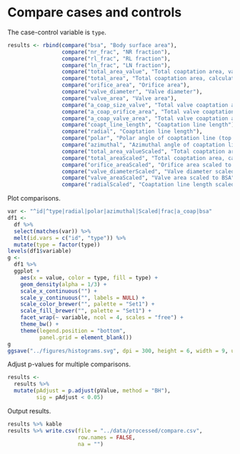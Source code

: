 # Compare cases and controls

The case-control variable is `type`.

```r
results <- rbind(compare("bsa", "Body surface area"),
                 compare("nr_frac", "NR fraction"),
                 compare("rl_frac", "RL fraction"),
                 compare("ln_frac", "LN fraction"),
                 compare("total_area_value", "Total coaptation area, value"),
                 compare("total_area", "Total coaptation area, calculated"),
                 compare("orifice_area", "Orifice area"),
                 compare("valve_diameter", "Valve diameter"),
                 compare("valve_area", "Valve area"),
                 compare("a_coap_size_valve", "Total valve coaptation area relative to valve diameter"),
                 compare("a_coap_orifice_area", "Total valve coaptation area relative to orifice area"),
                 compare("a_coap_valve_area", "Total valve coaptation area relative to valve area"),
                 compare("coapt_line_length", "Coaptation line length"),
                 compare("radial", "Coaptation line length"),
                 compare("polar", "Polar angle of coaptation line (top to bottom"),
                 compare("azimuthal", "Azimuthal angle of coaptation line"),
                 compare("total_area_valueScaled", "Total coaptation area, value, scaled to BSA"),
                 compare("total_areaScaled", "Total coaptation area, calculated, scaled to BSA"),
                 compare("orifice_areaScaled", "Orifice area scaled to BSA"),
                 compare("valve_diameterScaled", "Valve diameter scaled to BSA"),
                 compare("valve_areaScaled", "Valve area scaled to BSA"),
                 compare("radialScaled", "Coaptation line length scaled to BSA"))
```

Plot comparisons.

```r
var <- "^id|^type|radial|polar|azimuthal|Scaled|frac|a_coap|bsa"
df1 <-
  df %>%
  select(matches(var)) %>%
  melt(id.vars = c("id", "type")) %>% 
  mutate(type = factor(type))
levels(df1$variable)
g <-
  df1 %>% 
  ggplot +
    aes(x = value, color = type, fill = type) +
    geom_density(alpha = 1/3) +
    scale_x_continuous("") +
    scale_y_continuous("", labels = NULL) +
    scale_color_brewer("", palette = "Set1") +
    scale_fill_brewer("", palette = "Set1") +
    facet_wrap(~ variable, ncol = 4, scales = "free") +
    theme_bw() +
    theme(legend.position = "bottom",
          panel.grid = element_blank())
g
ggsave("../figures/histograms.svg", dpi = 300, height = 6, width = 9, units = "in")
```

Adjust p-values for multiple comparisons.

```r
results <-
  results %>%
  mutate(pAdjust = p.adjust(pValue, method = "BH"),
         sig = pAdjust < 0.05)
```

Output results.

```r
results %>% kable
results %>% write.csv(file = "../data/processed/compare.csv",
                      row.names = FALSE,
                      na = "")
```
